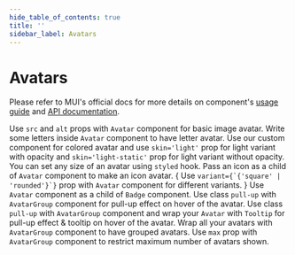 ```yaml
---
hide_table_of_contents: true
title: ''
sidebar_label: Avatars
---
```




<h1 className='!m-0'>Avatars</h1>

<div className='template-bg-color' />

Please refer to MUI's official docs for more details on component's [usage guide](https://mui.com/material-ui/react-avatar/) and [API documentation](https://mui.com/material-ui/react-avatar/#api).

<Grid container spacing={6}>
  <Grid size={{ xs: 12, md: 6 }}>
    <CardSnippet
      title="Image Avatars"
      code={SourceCodeAvatarsImage}
    >
      <Typography className='mbe-4'>
        Use <code>src</code> and <code>alt</code> props with <code>Avatar</code> component for basic image avatar.
      </Typography>
      <AvatarsImage />
    </CardSnippet>
  </Grid>
  <Grid size={{ xs: 12, md: 6 }}>
    <CardSnippet
      title="Letter Avatars"
      code={SourceCodeAvatarsLetter}
    >
      <Typography className='mbe-4'>
        Write some letters inside <code>Avatar</code> component to have letter avatar. Use our custom component for colored avatar and use <code>skin='light'</code> prop for light variant with opacity and <code>skin='light-static'</code> prop for light variant without opacity.
      </Typography>
      <AvatarsLetter />
    </CardSnippet>
  </Grid>
  <Grid size={{ xs: 12, md: 6 }}>
    <CardSnippet
      title="Sizes"
      code={SourceCodeAvatarsSizes}
    >
      <Typography className='mbe-4'>
        You can set any size of an avatar using <code>styled</code> hook.
      </Typography>
      <AvatarsSizes />
    </CardSnippet>
  </Grid>
  <Grid size={{ xs: 12, md: 6 }}>
    <CardSnippet
      title="Icon Avatars"
      code={SourceCodeAvatarsIcon}
    >
      <Typography className='mbe-4'>
        Pass an icon as a child of <code>Avatar</code> component to make an icon avatar.
      </Typography>
      <AvatarsIcon />
    </CardSnippet>
  </Grid>
  <Grid size={{ xs: 12, md: 6 }}>
    <CardSnippet
      title="Variants"
      code={SourceCodeAvatarsVariants}
    >
      {
        <Typography className='mbe-4'>
          Use <code>variant={`{'square' | 'rounded'}`}</code> prop with <code>Avatar</code> component for different variants.
        </Typography>
      }
      <AvatarsVariants />
    </CardSnippet>
  </Grid>
  <Grid size={{ xs: 12, md: 6 }}>
    <CardSnippet
      title="Avatars With Badge"
      code={SourceCodeAvatarsWithBadge}
    >
      <Typography className='mbe-4'>
        Use <code>Avatar</code> component as a child of <code>Badge</code> component.
      </Typography>
      <AvatarsWithBadge />
    </CardSnippet>
  </Grid>
  <Grid size={{ xs: 12, md: 6 }}>
    <CardSnippet
      title="Grouped Avatars With PullUp"
      code={SourceCodeAvatarsGroupedPullUp}
    >
      <Typography className='mbe-4'>
        Use class <code>pull-up</code> with <code>AvatarGroup</code> component for pull-up effect on hover of the avatar.
      </Typography>
      <AvatarsGroupedPullUp />
    </CardSnippet>
  </Grid>
  <Grid size={{ xs: 12, md: 6 }}>
    <CardSnippet
      title="Grouped Avatars With PullUp & Tooltip"
      code={SourceCodeAvatarsGroupedPullUpWithTooltip}
    >
      <Typography className='mbe-4'>
        Use class <code>pull-up</code> with <code>AvatarGroup</code> component and wrap your <code>Avatar</code> with <code>Tooltip</code> for pull-up effect & tooltip on hover of the avatar.
      </Typography>
      <AvatarsGroupedPullUpWithTooltip />
    </CardSnippet>
  </Grid>
  <Grid size={{ xs: 12 }}>
    <CardSnippet
      title="Grouped Avatars Alignment"
      code={SourceCodeAvatarsGrouped}
    >
     <Typography className='mbe-4'>
        Wrap all your avatars with <code>AvatarGroup</code> component to have grouped avatars. Use <code>max</code> prop with <code>AvatarGroup</code> component to restrict maximum number of avatars shown.
      </Typography>
      <AvatarsGrouped />
    </CardSnippet>
  </Grid>
</Grid>